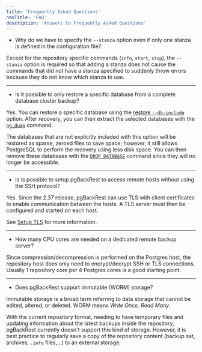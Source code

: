 ```yaml
---
title: 'Frequently Asked Questions'
navTitle: 'FAQ'
description: 'Answers to Frequently Asked Questions'
---
```


- Why do we have to specify the `--stanza` option even if only one stanza is defined in the configuration file?

Except for the repository specific commands (`info`, `start`, `stop`), the `--stanza` option is required so that adding a stanza does not cause the commands that did not have a stanza specified to suddenly throw errors because they do not know which stanza to use.

---

- Is it possible to only restore a specific database from a complete database cluster backup?

Yes. You can restore a specific database using the [restore `--db-include`](https://pgbackrest.org/command.html#command-restore/category-command/option-db-include) option. After recovery, you can then extract the selected databases with the [`pg_dump`](https://www.postgresql.org/docs/current/app-pgdump.html) command.

The databases that are not explicitly included with this option will be restored as sparse, zeroed files to save space; however, it still allows PostgreSQL to perform the recovery using less disk space. You can then remove these databases with the [`DROP DATABASE`](https://www.postgresql.org/docs/current/sql-dropdatabase.html) command since they will no longer be accessible.

---

- Is is possible to setup pgBackRest to access remote hosts without using the SSH protocol?

Yes. Since the 2.37 release, pgBackRest can use TLS with client certificates to enable communication between the hosts. A TLS server must then be configured and started on each host.

See [Setup TLS](https://pgbackrest.org/user-guide-rhel.html#repo-host/config) for more information.

---

- How many CPU cores are needed on a dedicated remote backup server?

Since compression/decompression is performed on the Postgres host, the repository host does only need to encrypt/decrypt SSH or TLS connections. Usually 1 repository core per 4 Postgres cores is a good starting point.

<!-- See https://github.com/pgbackrest/pgbackrest/issues/1618 for details. -->

---

- Does pgBackRest support immutable (WORM) storage?

Immutable storage is a broad term referring to data storage that cannot be edited, altered, or deleted. WORM means _Write Once, Read Many_.

With the current repository format, needing to have temporary files and updating information about the latest backups inside the repository, pgBackRest currently doesn't support this kind of storage.
However, it is best practice to regularly save a copy of the repository content (backup set, archives, `.info` files,...) to an external storage.
